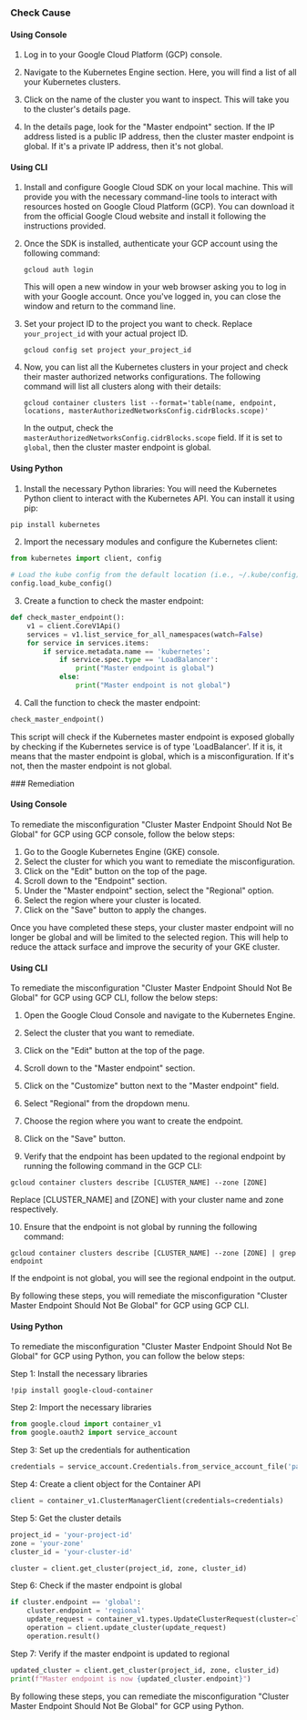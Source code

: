 

<Tabs><Tab title='Cause'>
### Check Cause

#### Using Console

1. Log in to your Google Cloud Platform (GCP) console.

2. Navigate to the Kubernetes Engine section. Here, you will find a list of all your Kubernetes clusters.

3. Click on the name of the cluster you want to inspect. This will take you to the cluster's details page.

4. In the details page, look for the "Master endpoint" section. If the IP address listed is a public IP address, then the cluster master endpoint is global. If it's a private IP address, then it's not global.

#### Using CLI

1. Install and configure Google Cloud SDK on your local machine. This will provide you with the necessary command-line tools to interact with resources hosted on Google Cloud Platform (GCP). You can download it from the official Google Cloud website and install it following the instructions provided.

2. Once the SDK is installed, authenticate your GCP account using the following command:
   ```
   gcloud auth login
   ```
   This will open a new window in your web browser asking you to log in with your Google account. Once you've logged in, you can close the window and return to the command line.

3. Set your project ID to the project you want to check. Replace `your_project_id` with your actual project ID.
   ```
   gcloud config set project your_project_id
   ```

4. Now, you can list all the Kubernetes clusters in your project and check their master authorized networks configurations. The following command will list all clusters along with their details:
   ```
   gcloud container clusters list --format='table(name, endpoint, locations, masterAuthorizedNetworksConfig.cidrBlocks.scope)'
   ```
   In the output, check the `masterAuthorizedNetworksConfig.cidrBlocks.scope` field. If it is set to `global`, then the cluster master endpoint is global.

#### Using Python

1. Install the necessary Python libraries: You will need the Kubernetes Python client to interact with the Kubernetes API. You can install it using pip:

```python
pip install kubernetes
```

2. Import the necessary modules and configure the Kubernetes client:

```python
from kubernetes import client, config

# Load the kube config from the default location (i.e., ~/.kube/config)
config.load_kube_config()
```

3. Create a function to check the master endpoint:

```python
def check_master_endpoint():
    v1 = client.CoreV1Api()
    services = v1.list_service_for_all_namespaces(watch=False)
    for service in services.items:
        if service.metadata.name == 'kubernetes':
            if service.spec.type == 'LoadBalancer':
                print("Master endpoint is global")
            else:
                print("Master endpoint is not global")
```

4. Call the function to check the master endpoint:

```python
check_master_endpoint()
```

This script will check if the Kubernetes master endpoint is exposed globally by checking if the Kubernetes service is of type 'LoadBalancer'. If it is, it means that the master endpoint is global, which is a misconfiguration. If it's not, then the master endpoint is not global.

</Tab>

<Tab title='Remediation'>
### Remediation

#### Using Console

To remediate the misconfiguration "Cluster Master Endpoint Should Not Be Global" for GCP using GCP console, follow the below steps:

1. Go to the Google Kubernetes Engine (GKE) console.
2. Select the cluster for which you want to remediate the misconfiguration.
3. Click on the "Edit" button on the top of the page.
4. Scroll down to the "Endpoint" section.
5. Under the "Master endpoint" section, select the "Regional" option.
6. Select the region where your cluster is located.
7. Click on the "Save" button to apply the changes.

Once you have completed these steps, your cluster master endpoint will no longer be global and will be limited to the selected region. This will help to reduce the attack surface and improve the security of your GKE cluster.

#### Using CLI

To remediate the misconfiguration "Cluster Master Endpoint Should Not Be Global" for GCP using GCP CLI, follow the below steps:

1. Open the Google Cloud Console and navigate to the Kubernetes Engine.

2. Select the cluster that you want to remediate.

3. Click on the "Edit" button at the top of the page.

4. Scroll down to the "Master endpoint" section.

5. Click on the "Customize" button next to the "Master endpoint" field.

6. Select "Regional" from the dropdown menu.

7. Choose the region where you want to create the endpoint.

8. Click on the "Save" button.

9. Verify that the endpoint has been updated to the regional endpoint by running the following command in the GCP CLI:

```
gcloud container clusters describe [CLUSTER_NAME] --zone [ZONE]
```

Replace [CLUSTER_NAME] and [ZONE] with your cluster name and zone respectively.

10. Ensure that the endpoint is not global by running the following command:

```
gcloud container clusters describe [CLUSTER_NAME] --zone [ZONE] | grep endpoint
```

If the endpoint is not global, you will see the regional endpoint in the output.

By following these steps, you will remediate the misconfiguration "Cluster Master Endpoint Should Not Be Global" for GCP using GCP CLI.

#### Using Python

To remediate the misconfiguration "Cluster Master Endpoint Should Not Be Global" for GCP using Python, you can follow the below steps:

Step 1: Install the necessary libraries

```
!pip install google-cloud-container
```

Step 2: Import the necessary libraries

```python
from google.cloud import container_v1
from google.oauth2 import service_account
```

Step 3: Set up the credentials for authentication

```python
credentials = service_account.Credentials.from_service_account_file('path/to/your/credentials.json')
```

Step 4: Create a client object for the Container API

```python
client = container_v1.ClusterManagerClient(credentials=credentials)
```

Step 5: Get the cluster details

```python
project_id = 'your-project-id'
zone = 'your-zone'
cluster_id = 'your-cluster-id'

cluster = client.get_cluster(project_id, zone, cluster_id)
```

Step 6: Check if the master endpoint is global

```python
if cluster.endpoint == 'global':
    cluster.endpoint = 'regional'
    update_request = container_v1.types.UpdateClusterRequest(cluster=cluster, update_mask={'paths':['endpoint']})
    operation = client.update_cluster(update_request)
    operation.result()
```

Step 7: Verify if the master endpoint is updated to regional

```python
updated_cluster = client.get_cluster(project_id, zone, cluster_id)
print(f"Master endpoint is now {updated_cluster.endpoint}")
```

By following these steps, you can remediate the misconfiguration "Cluster Master Endpoint Should Not Be Global" for GCP using Python.


</Tab>
</Tabs>